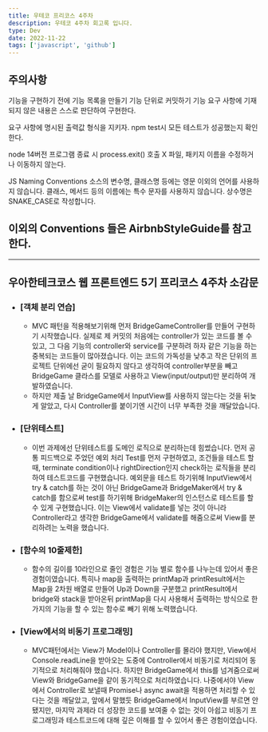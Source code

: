 ```yaml
---
title: 우테코 프리코스 4주차
description: 우테코 4주차 회고록 입니다.
type: Dev
date: 2022-11-22
tags: ['javascript', 'github']
---
```


## 주의사항

기능을 구현하기 전에 기능 목록을 만들기
기능 단위로 커밋하기
기능 요구 사항에 기재되지 않은 내용은 스스로 판단하여 구현한다.

요구 사항에 명시된 출력값 형식을 지키자.
npm test시 모든 테스트가 성공했는지 확인한다.

node 14버전
프로그램 종료 시 process.exit() 호출 X
파일, 패키지 이름을 수정하거나 이동하지 않는다.

JS Naming Conventions
소스의 변수명, 클래스명 등에는 영문 이외의 언어를 사용하지 않습니다.
클래스, 메서드 등의 이름에는 특수 문자를 사용하지 않습니다.
상수명은 SNAKE_CASE로 작성합니다.

## 이외의 Conventions 들은 AirbnbStyleGuide를 참고한다.

---

## 우아한테크코스 웹 프론트엔드 5기 프리코스 4주차 소감문

- ### **[객체 분리 연습]**

  - MVC 패턴을 적용해보기위해 먼저 BridgeGameController를 만들어 구현하기 시작했습니다. 실제로 제 커밋의 처음에는 controller가 있는 코드를 볼 수 있고, 그 다음 기능의 controller와 service를 구분하려 하자 같은 기능을 하는 중복되는 코드들이 많아졌습니다. 이는 코드의 가독성을 낮추고 작은 단위의 프로젝트 단위에선 굳이 필요하지 않다고 생각하여 controller부분을 빼고 BridgeGame 클라스를 모델로 사용하고 View(input/output)만 분리하여 개발하였습니다.
  - 하지만 제출 날 BridgeGame에서 InputView를 사용하지 않는다는 것을 뒤늦게 알았고, 다시 Controller를 붙이기엔 시간이 너무 부족한 것을 깨달았습니다.

- ### **[단위테스트]**

  - 이번 과제에선 단위테스트를 도메인 로직으로 분리하는데 힘썼습니다. 먼저 공통 피드백으로 주었던 예외 처리 Test를 먼저 구현하였고, 조건들을 테스트 할 때, terminate condition이나 rightDirection인지 check하는 로직들을 분리하여 테스트코드를 구현했습니다.
    예외문을 테스트 하기위해 InputView에서 try & catch를 하는 것이 아닌 BridgeGame과 BridgeMaker에서 try & catch를 함으로써 test를 하기위해 BridgeMaker의 인스턴스로 테스트를 할 수 있게 구현했습니다. 이는 View에서 validate를 넣는 것이 아니라 Controller라고 생각한 BridgeGame에서 validate를 해줌으로써 View를 분리하려는 노력을 했습니다.

- ### **[함수의 10줄제한]**

  - 함수의 길이를 10라인으로 줄인 경험은 기능 별로 함수를 나누는데 있어서 좋은 경험이였습니다. 특히나 map을 출력하는 printMap과 printResult에서는 Map을 2차원 배열로 만들어 Up과 Down을 구분했고 printResult에서 bridge와 stack을 받아온뒤 printMap을 다시 사용해서 출력하는 방식으로 한가지의 기능을 할 수 있는 함수로 빼기 위해 노력했습니다.

- ### **[View에서의 비동기 프로그래밍]**

  - MVC패턴에서는 View가 Model이나 Controller를 몰라야 했지만, View에서 Console.readLine을 받아오는 도중에 Controller에서 비동기로 처리되어 동기적으로 처리해줘야 했습니다. 하지만 BridgeGame에서 this를 넘겨줌으로써 View와 BridgeGame을 같이 동기적으로 처리하였습니다. 나중에서야 View에서 Controller로 보낼때 Promise나 async await을 적용하면 처리할 수 있다는 것을 깨달았고, 앞에서 말했듯 BridgeGame에서 InputView를 부르면 안됐지만, 마지막 과제라 더 성장한 코드를 보여줄 수 없는 것이 아쉽고 비동기 프로그래밍과 테스트코드에 대해 깊은 이해를 할 수 있어서 좋은 경험이였습니다.

